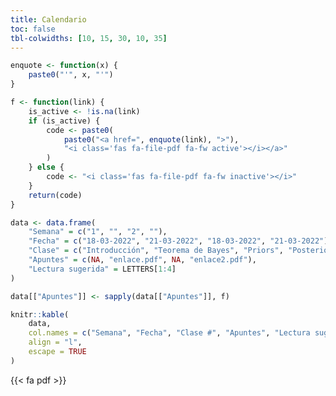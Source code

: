 ```yaml
---
title: Calendario
toc: false
tbl-colwidths: [10, 15, 30, 10, 35]
---
```


```r
enquote <- function(x) {
    paste0("'", x, "'")
}

f <- function(link) {
    is_active <- !is.na(link)
    if (is_active) {
        code <- paste0(
            paste0("<a href=", enquote(link), ">"),
            "<i class='fas fa-file-pdf fa-fw active'></i></a>"
        )
    } else {
        code <- "<i class='fas fa-file-pdf fa-fw inactive'></i>"
    }
    return(code)
}
```

```r
data <- data.frame(
    "Semana" = c("1", "", "2", ""),
    "Fecha" = c("18-03-2022", "21-03-2022", "18-03-2022", "21-03-2022"),
    "Clase" = c("Introducción", "Teorema de Bayes", "Priors", "Posteriors"),
    "Apuntes" = c(NA, "enlace.pdf", NA, "enlace2.pdf"),
    "Lectura sugerida" = LETTERS[1:4]
)

data[["Apuntes"]] <- sapply(data[["Apuntes"]], f)
```

```r
knitr::kable(
    data,
    col.names = c("Semana", "Fecha", "Clase #", "Apuntes", "Lectura sugerida"),
    align = "l",
    escape = TRUE
)
```

{{< fa pdf >}}